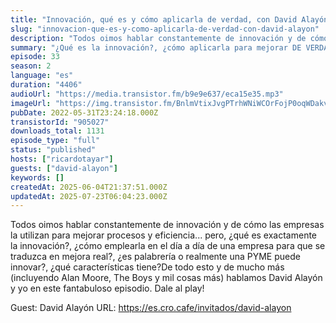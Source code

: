 ```yaml
---
title: "Innovación, qué es y cómo aplicarla de verdad, con David Alayón"
slug: "innovacion-que-es-y-como-aplicarla-de-verdad-con-david-alayon"
description: "Todos oimos hablar constantemente de innovación y de cómo las empresas la utilizan para mejorar procesos y eficiencia... pero, ¿qué es exactamente la innovación?, ¿cómo emplearla en el día a día de una empresa para que se traduzca en mejora real?, ¿es palabrería o realmente una PYME puede innovar?, ¿qué características tiene?De todo esto y de mucho más (incluyendo Alan Moore, The Boys y mil cosas más) hablamos David Alayón y yo en este fantabuloso episodio. Dale al play!\n\nGuest: David Alayón\nURL: https://es.cro.cafe/invitados/david-alayon"
summary: "¿Qué es la innovación?, ¿cómo aplicarla para mejorar DE VERDAD? A estas preguntas y otras responde David Alayón en este episodio."
episode: 33
season: 2
language: "es"
duration: "4406"
audioUrl: "https://media.transistor.fm/b9e9e637/eca15e35.mp3"
imageUrl: "https://img.transistor.fm/BnlmVtixJvgPTrhWNiWCOrFojP0oqWDakv6Xnkh7E7o/rs:fill:0:0:1/w:3000/h:3000/q:60/aHR0cHM6Ly9pbWct/dXBsb2FkLXByb2R1/Y3Rpb24udHJhbnNp/c3Rvci5mbS9kODVj/NjdlZTQ2YzM2ZjIz/YmM1MjQ2MGEwYzA4/MTY2My5qcGVn.webp"
pubDate: 2022-05-31T23:24:18.000Z
transistorId: "905027"
downloads_total: 1131
episode_type: "full"
status: "published"
hosts: ["ricardotayar"]
guests: ["david-alayon"]
keywords: []
createdAt: 2025-06-04T21:37:51.000Z
updatedAt: 2025-07-23T06:04:23.000Z
---
```


Todos oimos hablar constantemente de innovación y de cómo las empresas la utilizan para mejorar procesos y eficiencia... pero, ¿qué es exactamente la innovación?, ¿cómo emplearla en el día a día de una empresa para que se traduzca en mejora real?, ¿es palabrería o realmente una PYME puede innovar?, ¿qué características tiene?De todo esto y de mucho más (incluyendo Alan Moore, The Boys y mil cosas más) hablamos David Alayón y yo en este fantabuloso episodio. Dale al play!

Guest: David Alayón
URL: https://es.cro.cafe/invitados/david-alayon
